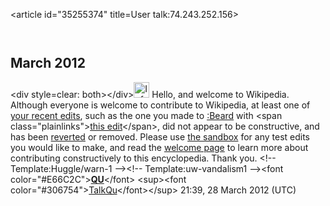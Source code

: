 <article id="35255374" title=User talk:74.243.252.156>
	<talkpage id="35255374" title="User talk:74.243.252.156">

== March 2012 ==

&lt;div style=clear: both&gt;&lt;/div&gt;[[File:Information.svg|25px|alt=|link=]] Hello, and welcome to Wikipedia. Although everyone is welcome to contribute to Wikipedia, at least one of [[Special:Contributions/74.243.252.156|your recent edits]], such as the one you made to [[:Beard]] with &lt;span class=&quot;plainlinks&quot;&gt;[http://en.wikipedia.org/wiki/Beard?diff=484440117 this edit]&lt;/span&gt;, did not appear to be constructive, and has been [[Help:Reverting|reverted]] or removed. Please use [[Wikipedia:Sandbox|the sandbox]] for any test edits you would like to make, and read the [[Wikipedia:Welcoming committee/Welcome to Wikipedia|welcome page]] to learn more about contributing constructively to this encyclopedia. Thank you. &lt;!-- Template:Huggle/warn-1 --&gt;&lt;!-- Template:uw-vandalism1 --&gt;&lt;font color=&quot;#E66C2C&quot;&gt;[[User:QuiteUnusual|'''QU''']]&lt;/font&gt; &lt;sup&gt;&lt;font color=&quot;#306754&quot;&gt;[[User talk:QuiteUnusual|TalkQu]]&lt;/font&gt;&lt;/sup&gt; 21:39, 28 March 2012 (UTC)
	</talkpage>
</article>